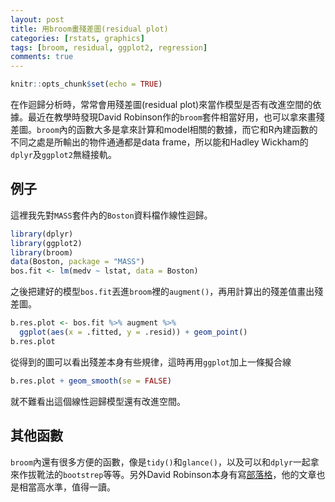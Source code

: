 ```yaml
---
layout: post
title: 用broom畫殘差圖(residual plot)
categories: [rstats, graphics]
tags: [broom, residual, ggplot2, regression]
comments: true
---
```


```r
knitr::opts_chunk$set(echo = TRUE)
```

在作迴歸分析時，常常會用殘差圖(residual plot)來當作模型是否有改進空間的依據。最近在教學時發現David Robinson作的`broom`套件相當好用，也可以拿來畫殘差圖。`broom`內的函數大多是拿來計算和model相關的數據，而它和R內建函數的不同之處是所輸出的物件通通都是data frame，所以能和Hadley Wickham的`dplyr`及`ggplot2`無縫接軌。

## 例子

這裡我先對`MASS`套件內的`Boston`資料檔作線性迴歸。


```r
library(dplyr)
library(ggplot2)
library(broom)
data(Boston, package = "MASS")
bos.fit <- lm(medv ~ lstat, data = Boston)
```

之後把建好的模型`bos.fit`丟進`broom`裡的`augment()`，再用計算出的殘差值畫出殘差圖。

```r
b.res.plot <- bos.fit %>% augment %>%
  ggplot(aes(x = .fitted, y = .resid)) + geom_point()
b.res.plot
```

從得到的圖可以看出殘差本身有些規律，這時再用`ggplot`加上一條擬合線

```r
b.res.plot + geom_smooth(se = FALSE)
```

就不難看出這個線性迴歸模型還有改進空間。

## 其他函數

`broom`內還有很多方便的函數，像是`tidy()`和`glance()`，以及可以和`dplyr`一起拿來作拔靴法的`bootstrep`等等。另外David Robinson本身有寫[部落格](http://varianceexplained.org/)，他的文章也是相當高水準，值得一讀。







